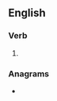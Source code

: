 {{also|conversâtes}}
==English==

===Verb===
{{head|en|verb form}}

# {{en-third-person singular of|conversate}}

===Anagrams===
* {{anagrams|en|a=aceenorsstv|conservates|convertases}}